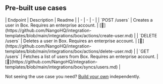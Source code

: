 
## Pre-built use cases

<AccordionGroup>


<Accordion title="Users">
| Endpoint | Description | Readme |
| - | - | - |
| `POST /users` | Creates a user in Box. Requires an enterprise account. | [🔗](https://github.com/NangoHQ/integration-templates/blob/main/integrations/box/actions/create-user.md) |
| `DELETE /users` | Deletes a user in Box. Requires an enterprise account. | [🔗](https://github.com/NangoHQ/integration-templates/blob/main/integrations/box/actions/delete-user.md) |
| `GET /users` | Fetches a list of users from Box. Requires an enterprise account. | [🔗](https://github.com/NangoHQ/integration-templates/blob/main/integrations/box/syncs/users.md) |
</Accordion>

</AccordionGroup>

<Tip>Not seeing the use case you need? [Build your own](https://docs.nango.dev/guides/customize/setup) independently.</Tip>
